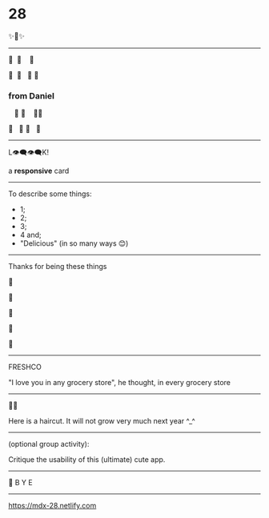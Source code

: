 
<!-- All available themes: -->
<!-- https://github.com/jxnblk/mdx-deck/blob/master/docs/themes.md -->

<!-- book / big / code / comic /
condensed / dark / future / hack /
notes / script / swiss / yellow / poppins -->

<!-- TO USE A THEME: -->
<!-- replace "themes.comic" with "themes.new-theme" -->


# 28

✨🍑✨

---

  🌼&nbsp;&nbsp;🌼&nbsp;&nbsp;&nbsp;&nbsp;🌼

🌼&nbsp;&nbsp;🌼&nbsp;&nbsp;&nbsp;🌼&nbsp;🌼

### from Daniel

&nbsp;&nbsp;&nbsp;🌼&nbsp;🌼&nbsp;&nbsp;&nbsp;&nbsp;🌼🌼

🌼&nbsp;&nbsp;&nbsp;🌼&nbsp;🌼&nbsp;&nbsp;&nbsp;🌼

---

<Split>
  L👁‍🗨👁‍🗨K!

  a **responsive** card
</Split>

---

<Split>
  To describe some things:

<ul>
  <Steps>
    <li>1;</li>
    <li>2;</li>
    <li>3;</li>
    <li>4 and;</li>
    <li>"Delicious" (in so many ways 😊)</li>
  </Steps>
</ul>
</Split>

---

<Split>
  Thanks for being these things

  🌼

  🌼

  🌼

  🌼

  🌼

</Split>

---

<Split>
FRESHCO

"I love you in any grocery store", he thought, in every grocery store
</Split>

---

<Split>
💇‍♂️

Here is a haircut. It will not grow very much next year ^_^
</Split>

---

(optional group activity):

Critique the usability of this (ultimate) cute app.

---

🌼 B Y E

---

<https://mdx-28.netlify.com>
